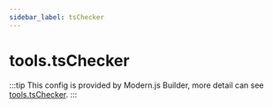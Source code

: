 ```yaml
---
sidebar_label: tsChecker
---
```


# tools.tsChecker

:::tip
This config is provided by Modern.js Builder, more detail can see [tools.tsChecker](https://modernjs.dev/builder/en/api/config-tools.html#toolstschecker).
:::


<Main />
